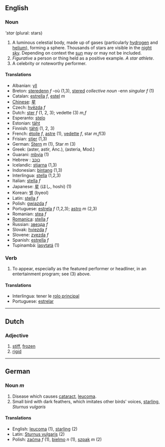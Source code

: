 ==English==

===Noun===
'''star'' (plural: stars)
#A luminous celestial body, made up of gases (particularly [[hydrogen]] and [[helium]]), forming a sphere. Thousands of stars are visible in the [[night]] [[sky]]. Depending on context the [[sun]] may or may not be included. 
#''Figurative'' a person or thing held as a positive example. ''A star athlete''.
#A celebrity or noteworthy performer.

==== Translations ====
*Albanian: [[yll]]
*Breton: [[steredenn]] ''f'' -où (1,3), [[stered]] ''collective noun'' -enn ''singular f'' (1)
*Catalan: [[estrella]] ''f'', [[estel]] ''m''
*[[Chinese]]: [[星]]
*Czech: [[hvězda]] ''f''
*Dutch: [[ster]] ''f'' (1, 2, 3); vedette (3) ''m,f''
*Esperanto: [[stelo]]
*Estonian: [[täht]]
*Finnish: [[tähti]] (1, 2, 3)
*French: [[étoile]] ''f'', [[astre]] (1), [[vedette]] ''f'', star ''m,f''(3)
*Frisian: [[stjer]] (1,3)
*German: [[Stern]] ''m'' (1), Star ''m'' (3)
*Greek: (aster, astir, Anc.), (asteria, Mod.)
*Guarani: [[mbyja]] (1)
*Hebrew : [[כוכב]]
*Icelandic: [[stjarna]] (1,3)
*Indonesian: [[bintang]] (1,3)
*Interlingua: [[stella]] (1,2,3)
*Italian: [[stella]] ''f''
*Japanese: [[星]] (ほし, hoshi) (1)
*Korean: [[별]] (byeol)
*Latin: [[stella]] ''f''
*Polish: [[gwiazda]] ''f''
*Portuguese: [[estrela]] ''f'' (1,2,3); [[astro]] ''m'' (2,3)
*Romanian: [[stea]] ''f''
*[[Romanica]]: [[stella]] ''f''
*Russian: [[звезда]] ''f''
*Slovak: [[hviezda]] ''f''
*Slovene: [[zvezda]] ''f''
*Spanish: [[estrella]] ''f''
*Tupinambá: [[îasytatá]] (1)

===Verb===
# To appear, especially as the featured performer or headliner, in an entertainment program; see (3) above.

==== Translations ====
*Interlingua: tener le [[rolo principal]]
*Portuguese: [[estrelar]]
----

==Dutch==

===Adjective===

# [[stiff]], [[frozen]]
# [[rigid]]

----

==German==

===Noun ''m''===

# Disease which causes [[cataract]], [[leucoma]].
# Small bird with dark feathers, which imitates other birds' voices, [[starling]], ''Sturnus vulgaris''

====Translations====
*English: [[leucoma]] (1), [[starling]] (2)
*Latin: [[Sturnus vulgaris]] (2)
*Polish: [[zaćma]] ''f'' (1), [[bielmo]] ''n'' (1), [[szpak]] ''m'' (2)